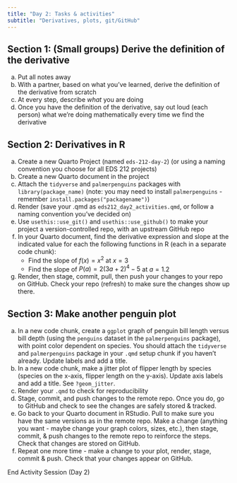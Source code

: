 ```yaml
---
title: "Day 2: Tasks & activities"
subtitle: "Derivatives, plots, git/GitHub"
---
```


## Section 1: (Small groups) Derive the definition of the derivative

a. Put all notes away
b. With a partner, based on what you've learned, derive the definition of the derivative from scratch
c. At every step, describe *what* you are doing
d. Once you have the definition of the derivative, say out loud (each person) what we're doing mathematically every time we find the derivative

<!-- ## [SKIP] Section 2: Derivatives by hand -->

<!-- 1. By hand and using derivative rules: Find $\frac{dx}{dt}$ for $x(t)=\frac{1}{x^3}+2.4e^{3x}$ -->

## Section 2: Derivatives in R

a. Create a new Quarto Project (named `eds-212-day-2`) (or using a naming convention you choose for all EDS 212 projects)
b. Create a new Quarto document in the project
c. Attach the `tidyverse` and `palmerpenguins` packages with `library(package_name)` (note: you may need to install `palmerpenguins` - remember `install.packages("packagename")`)
d. Render (save your .qmd as `eds212_day2_activities.qmd`, or follow a naming convention you've decided on)
e. Use `usethis::use_git()` and `usethis::use_github()` to make your project a version-controlled repo, with an upstream GitHub repo
f. In your Quarto document, find the derivative expression and slope at the indicated value for each the following functions in R (each in a separate code chunk):
      - Find the slope of $f(x)=x^2$ at $x = 3$     
      - Find the slope of $P(a)=2(3a+2)^4-5$ at $a = 1.2$

g. Render, then stage, commit, pull, then push your changes to your repo on GitHub. Check your repo (refresh) to make sure the changes show up there.

## Section 3: Make another penguin plot

a. In a new code chunk, create a `ggplot` graph of penguin bill length versus bill depth (using the `penguins` dataset in the `palmerpenguins` package), with point color dependent on species. You should attach the `tidyverse` and `palmerpenguins` package in your `.qmd` setup chunk if you haven't already. Update labels and add a title.
b. In a new code chunk, make a jitter plot of flipper length by species (species on the x-axis, flipper length on the y-axis). Update axis labels and add a title. See `?geom_jitter`. 
c. Render your `.qmd` to check for reproducibility
d. Stage, commit, and push changes to the remote repo. Once you do, go to GitHub and check to see the changes are safely stored & tracked. 
e. Go back to your Quarto document in RStudio. Pull to make sure you have the same versions as in the remote repo. Make a change (anything you want - maybe change your graph colors, sizes, etc.), then stage, commit, & push changes to the remote repo to reinforce the steps. Check that changes are stored on GitHub.
f. Repeat one more time - make a change to your plot, render, stage, commit & push. Check that your changes appear on GitHub. 

::: {.center-text .body-text-xl .teal-text}
End Activity Session (Day 2)
:::

